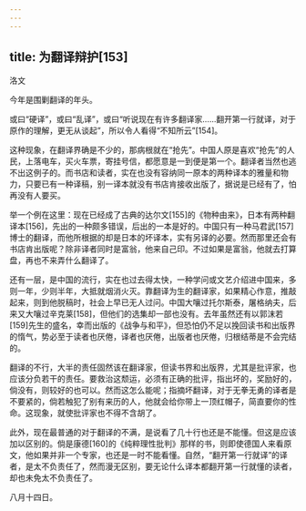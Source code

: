```yaml
---
---
---
```

title: 为翻译辩护[153]
---




洛文

今年是围剿翻译的年头。

或曰“硬译”，或曰“乱译”，或曰“听说现在有许多翻译家……翻开第一行就译，对于原作的理解，更无从谈起”，所以令人看得“不知所云”[154]。

这种现象，在翻译界确是不少的，那病根就在“抢先”。中国人原是喜欢“抢先”的人民，上落电车，买火车票，寄挂号信，都愿意是一到便是第一个。翻译者当然也逃不出这例子的。而书店和读者，实在也没有容纳同一原本的两种译本的雅量和物力，只要已有一种译稿，别一译本就没有书店肯接收出版了，据说是已经有了，怕再没有人要买。

举一个例在这里：现在已经成了古典的达尔文[155]的《物种由来》，日本有两种翻译本[156]，先出的一种颇多错误，后出的一本是好的。中国只有一种马君武[157]博士的翻译，而他所根据的却是日本的坏译本，实有另译的必要。然而那里还会有书店肯出版呢？除非译者同时是富翁，他来自己印。不过如果是富翁，他就去打算盘，再也不来弄什么翻译了。

还有一层，是中国的流行，实在也过去得太快，一种学问或文艺介绍进中国来，多则一年，少则半年，大抵就烟消火灭。靠翻译为生的翻译家，如果精心作意，推敲起来，则到他脱稿时，社会上早已无人过问。中国大嚷过托尔斯泰，屠格纳夫，后来又大嚷过辛克莱[158]，但他们的选集却一部也没有。去年虽然还有以郭沫若[159]先生的盛名，幸而出版的《战争与和平》，但恐怕仍不足以挽回读书和出版界的惰气，势必至于读者也厌倦，译者也厌倦，出版者也厌倦，归根结蒂是不会完结的。

翻译的不行，大半的责任固然该在翻译家，但读书界和出版界，尤其是批评家，也应该分负若干的责任。要救治这颓运，必须有正确的批评，指出坏的，奖励好的，倘没有，则较好的也可以。然而这怎么能呢；指摘坏翻译，对于无拳无勇的译者是不要紧的，倘若触犯了别有来历的人，他就会给你带上一顶红帽子，简直要你的性命。这现象，就使批评家也不得不含胡了。

此外，现在最普通的对于翻译的不满，是说看了几十行也还是不能懂。但这是应该加以区别的。倘是康德[160]的《纯粹理性批判》那样的书，则即使德国人来看原文，他如果并非一个专家，也还是一时不能看懂。自然，“翻开第一行就译”的译者，是太不负责任了，然而漫无区别，要无论什么译本都翻开第一行就懂的读者，却也未免太不负责任了。

八月十四日。
